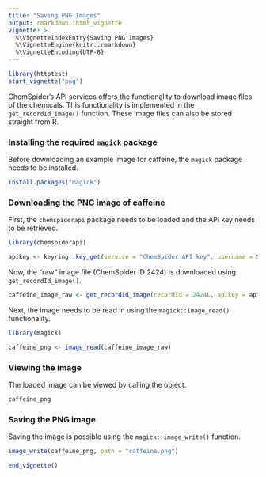 ```yaml
---
title: "Saving PNG Images"
output: rmarkdown::html_vignette
vignette: >
  %\VignetteIndexEntry{Saving PNG Images}
  %\VignetteEngine{knitr::rmarkdown}
  %\VignetteEncoding{UTF-8}
---
```


```r
library(httptest)
start_vignette("png")
```

ChemSpider's API services offers the functionality to download image files of the chemicals. This functionality is implemented in the `get_recordId_image()` function. These image files can also be stored straight from R.


### Installing the required `magick` package

Before downloading an example image for caffeine, the `magick` package needs to be installed.
```r
install.packages("magick")
```


### Downloading the PNG image of caffeine

First, the `chemspiderapi` package needs to be loaded and the API key needs to be retrieved.
```r
library(chemspiderapi)

apikey <- keyring::key_get(service = "ChemSpider API key", username = Sys.getenv("USERNAME"))
```

Now, the "raw" image file (ChemSpider ID 2424) is downloaded using `get_recordId_image()`.
```r
caffeine_image_raw <- get_recordId_image(recordId = 2424L, apikey = apikey)
```

Next, the image needs to be read in using the `magick::image_read()` functionality.
```r
library(magick)

caffeine_png <- image_read(caffeine_image_raw)
```


### Viewing the image

The loaded image can be viewed by calling the object. 
```r
caffeine_png
```


### Saving the PNG image

Saving the image is possible using the `magick::image_write()` function.
```r
image_write(caffeine_png, path = "caffeine.png")
```

```r
end_vignette()
```
